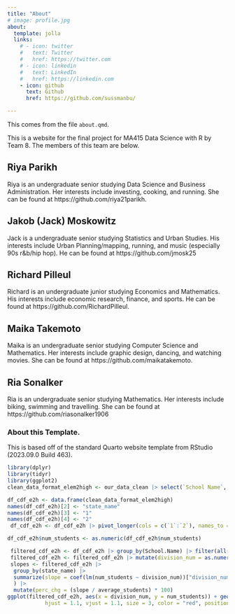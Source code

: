 ```yaml
---
title: "About"
# image: profile.jpg
about:
  template: jolla
  links:
    # - icon: twitter
    #   text: Twitter
    #   href: https://twitter.com
    # - icon: linkedin
    #   text: LinkedIn
    #   href: https://linkedin.com
    - icon: github
      text: Github
      href: https://github.com/sussmanbu/

---
```



This comes from the file `about.qmd`.

This is a website for the final project for MA415 Data Science with R by Team 8.
The members of this team are below.

## Riya Parikh
Riya is an undergraduate senior studying Data Science and Business Administration. Her interests include investing, cooking, and running. She can be found at https://github.com/riya21parikh.

## Jakob (Jack) Moskowitz 
Jack is a undergraduate senior studying Statistics and Urban Studies. His interests include 
Urban Planning/mapping, running, and music (especially 90s r&b/hip hop). He can be found 
at https://github.com/jmosk25 

## Richard Pilleul
Richard is an undergraduate junior studying Economics and Mathematics. His interests include economic research, finance, and sports. He can be found at https://github.com/RichardPilleul.

## Maika Takemoto
Maika is an undergraduate senior studying Computer Science and Mathematics. Her interests include graphic design, dancing, and watching movies. She can be found at https://github.com/maikatakemoto.

## Ria Sonalker
Ria is an undergraduate senior studying Mathematics. Her interests include biking, swimming and travelling. She can be found at https://github.com/riasonalker1906 

<!-- Please leave in the information below -->

### About this Template.

This is based off of the standard Quarto website template from RStudio (2023.09.0 Build 463).

```r
library(dplyr)
library(tidyr)
library(ggplot2)
clean_data_format_elem2high <- our_data_clean |> select(`School Name`, `State Name [Public School] Latest available year`, `Grades 1-8 Students [Public School] 2018-19`,`Grades 9-12 Students [Public School] 2022-23`)

df_cdf_e2h <- data.frame(clean_data_format_elem2high)
names(df_cdf_e2h)[2] <- "state_name"
names(df_cdf_e2h)[3] <- "1" 
names(df_cdf_e2h)[4] <- "2"  
 df_cdf_e2h <- df_cdf_e2h |> pivot_longer(cols = c(`1`:`2`), names_to = "division", values_to = "num_students")

df_cdf_e2h$num_students <- as.numeric(df_cdf_e2h$num_students)

 filtered_cdf_e2h <- df_cdf_e2h |> group_by(School.Name) |> filter(all(num_students > 100))
 filtered_cdf_e2h <- filtered_cdf_e2h |> mutate(division_num = as.numeric(as.character(division)))
 slopes <- filtered_cdf_e2h |> 
  group_by(state_name) |> 
  summarize(slope = coef(lm(num_students ~ division_num))["division_num"], average_students = mean(num_students)
  ) |>
  mutate(perc_chg = (slope / average_students) * 100)
ggplot(filtered_cdf_e2h, aes(x = division_num, y = num_students)) + geom_point() + geom_smooth(method = "lm", aes(group=1), color = "red") + facet_wrap(~state_name) +  geom_text(data = slopes, aes(x = Inf, y = Inf, label = paste0("perc_chg: ", round(perc_chg, 2), "%")), 
            hjust = 1.1, vjust = 1.1, size = 3, color = "red", position = position_nudge(y = -10))
 
```


